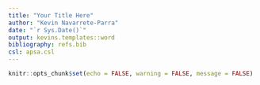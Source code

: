 ```yaml
---
title: "Your Title Here"
author: "Kevin Navarrete-Parra"
date: "`r Sys.Date()`"
output: kevins.templates::word
bibliography: refs.bib
csl: apsa.csl
---
```


```r
knitr::opts_chunk$set(echo = FALSE, warning = FALSE, message = FALSE)
```

